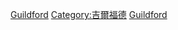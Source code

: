 {{Commons category|People of Guildford}}
{{Cat more|吉爾福德}}

[[Category:英格蘭各城市出身人物|Guildford]]
[[Category:吉爾福德|Category:吉爾福德]]
[[Category:吉爾福德人_(轄區)|Guildford]]